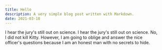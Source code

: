 ```yaml
---
title: Hello
description: A very simple blog post written with Markdown.
date: 2021-03-10
---
```



I hear the jury's still out on science. I hear the jury's still out on science. No, I did not kill Kitty. However, I am going to oblige and answer the nice officer's questions because I am an honest man with no secrets to hide.
